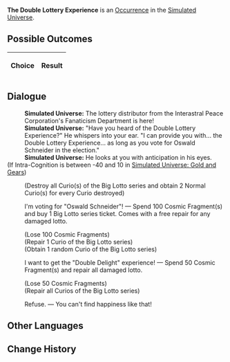 {{Simulated Universe Event Infobox
|title         = The Double Lottery Experience
|image         = Random Event Bond.png
|type          =
|domains_su    = Occurrence
|domains_ext   = Occurrence
|domains_swarm = 
|domains_gng   = 
|requirements  =
|prev          = 
|next          = 
|indexRewards  =
|characters    = 
}}
'''The Double Lottery Experience''' is an [[Simulated Universe/Occurrence|Occurrence]] in the [[Simulated Universe]].

==Possible Outcomes==
{| class="article-table"
!Choice
!Result

|}

<!--
==Gameplay Notes==

-->
==Dialogue==
{{Dialogue Start}}
:'''Simulated Universe:''' The lottery distributor from the Interastral Peace Corporation's Fanaticism Department is here!
:'''Simulated Universe:''' "Have you heard of the Double Lottery Experience?" He whispers into your ear. "I can provide you with... the Double Lottery Experience... as long as you vote for Oswald Schneider in the election."
:'''Simulated Universe:''' He looks at you with anticipation in his eyes.
;(If Intra-Cognition is between -40 and 10 in [[Simulated Universe: Gold and Gears]])
:{{SU Special Dialogue|Erudition|Hack into the "code" of the lotto series Curios.|Destroy all the lotto series Curios. For each Curio destroyed, gain 2 random Curio(s).}}
:;(Destroy all Curio(s) of the Big Lotto series and obtain 2 Normal Curio(s) for every Curio destroyed)
:{{DIcon|Star}} I'm voting for "Oswald Schneider"! &mdash; Spend 100 Cosmic Fragment(s) and buy 1 Big Lotto series ticket. Comes with a free repair for any damaged lotto.
:;(Lose 100 Cosmic Fragments)
:;(Repair 1 Curio of the Big Lotto series)
:;(Obtain 1 random Curio of the Big Lotto series)
:{{DIcon|Star}} I want to get the "Double Delight" experience! &mdash; Spend 50 Cosmic Fragment(s) and repair all damaged lotto.
:;(Lose 50 Cosmic Fragments)
:;(Repair all Curios of the Big Lotto series)
:{{DIcon|Star}} Refuse. &mdash; You can't find happiness like that!
{{Dialogue End}}

==Other Languages==
{{Other Languages
|en    = The Double Lottery Experience
|zhs   = 双乐透体验
|zht   = 雙樂透體驗
|ja    = ダブルロッタリー{{Rubi|体験|たいけん}}
|ko    = 더블 로또 체험
|es    = La experiencia de la doble lotería
|fr    = L'expérience de la double lotterie
|ru    = Двойная лотерея
|th    = ประสบการณ์ลอตเตอรี่คูณสอง
|vi    = Trải Nghiệm Xổ Số Kép
|de    = Erfahrung der Doppellotterie
|id    = Pengalaman Lotre Ganda
|pt    = A Experiência de Loteria Dupla
}}

==Change History==
{{Change History|1.0}}
